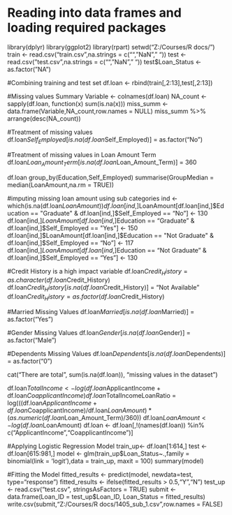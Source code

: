 # Reading into data frames and loading required packages
library(dplyr)
library(ggplot2)
library(rpart)
setwd("Z:/Courses/R docs/")
train <- read.csv("train.csv",na.strings = c("","NaN"," "))
test <- read.csv("test.csv",na.strings = c("","NaN"," "))
test$Loan_Status <- as.factor("NA")


#Combining training and test set 
df.loan <- rbind(train[,2:13],test[,2:13])


#Missing values Summary
Variable <- colnames(df.loan)
NA_count <- sapply(df.loan, function(x) sum(is.na(x)))
miss_summ <- data.frame(Variable,NA_count,row.names = NULL)
miss_summ %>%
  arrange(desc(NA_count))


#Treatment of missing values
df.loan$Self_Employed[is.na(df.loan$Self_Employed)] = as.factor("No")


#Treatment of missing values in Loan Amount Term
df.loan$Loan_Amount_Term[is.na(df.loan$Loan_Amount_Term)] = 360

df.loan 
  group_by(Education,Self_Employed) 
  summarise(GroupMedian = median(LoanAmount,na.rm = TRUE))


#imputing missing loan amount using sub categories
ind <- which(is.na(df.loan$LoanAmount))
df.loan[ind,]$LoanAmount[df.loan[ind,]$Education == "Graduate" & df.loan[ind,]$Self_Employed == "No"] <- 130
df.loan[ind,]$LoanAmount[df.loan[ind,]$Education == "Graduate" & df.loan[ind,]$Self_Employed == "Yes"] <- 150
df.loan[ind,]$LoanAmount[df.loan[ind,]$Education == "Not Graduate" & df.loan[ind,]$Self_Employed == "No"] <- 117
df.loan[ind,]$LoanAmount[df.loan[ind,]$Education == "Not Graduate" & df.loan[ind,]$Self_Employed == "Yes"] <- 130


#Credit History is a high impact variable
df.loan$Credit_History = as.character(df.loan$Credit_History)
df.loan$Credit_History[is.na(df.loan$Credit_History)] = "Not Available"
df.loan$Credit_History = as.factor(df.loan$Credit_History)


#Married Missing Values
df.loan$Married[is.na(df.loan$Married)] = as.factor("Yes")


#Gender Missing Values
df.loan$Gender[is.na(df.loan$Gender)] = as.factor("Male")


#Dependents Missing Values
df.loan$Dependents[is.na(df.loan$Dependents)] = as.factor("0")

cat("There are total", sum(is.na(df.loan)), "missing values in the dataset")


df.loan$TotalIncome <- log(df.loan$ApplicantIncome + df.loan$CoapplicantIncome)
df.loan$TotalIncomeLoanRatio = log(((df.loan$ApplicantIncome + df.loan$CoapplicantIncome)/df.loan$LoanAmount)*(as.numeric(df.loan$Loan_Amount_Term)/360))
df.loan$LoanAmount <- log(df.loan$LoanAmount)
df.loan <- df.loan[,!(names(df.loan)) %in% c("ApplicantIncome","CoapplicantIncome")]



#Applying Logistic Regression Model
train_up<- df.loan[1:614,]
test <- df.loan[615:981,]
model <- glm(train_up$Loan_Status~.,family = binomial(link = 'logit'),data = train_up, maxit = 100)
summary(model)



#Fitting the Model
fitted_results <- predict(model, newdata=test, type="response")
fitted_results <- ifelse(fitted_results > 0.5,"Y","N")
test_up <- read.csv("test.csv", stringsAsFactors = TRUE)
submit <- data.frame(Loan_ID = test_up$Loan_ID, Loan_Status = fitted_results)
write.csv(submit,"Z:/Courses/R docs/1405_sub_1.csv",row.names = FALSE)
